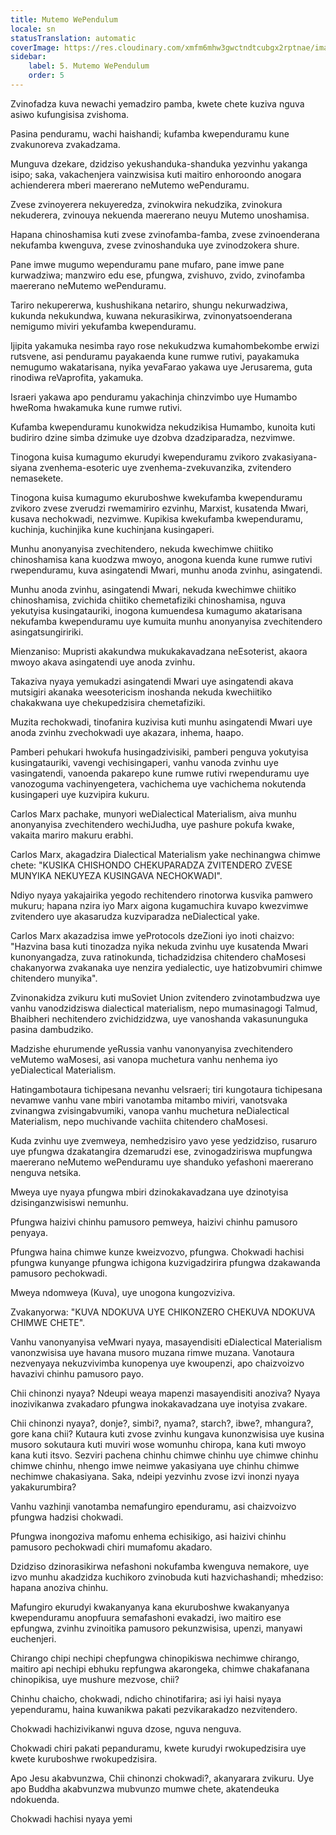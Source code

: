 ```yaml
---
title: Mutemo WePendulum
locale: sn
statusTranslation: automatic
coverImage: https://res.cloudinary.com/xmfm6mhw3gwctndtcubgx2rptnae/image/upload/v1741354419/small_cover_la_gran_rebelion_28716e29d2.webp
sidebar:
    label: 5. Mutemo WePendulum
    order: 5
---
```

Zvinofadza kuva newachi yemadziro pamba, kwete chete kuziva nguva asiwo kufungisisa zvishoma.

Pasina penduramu, wachi haishandi; kufamba kwependuramu kune zvakunoreva zvakadzama.

Munguva dzekare, dzidziso yekushanduka-shanduka yezvinhu yakanga isipo; saka, vakachenjera vainzwisisa kuti maitiro enhoroondo anogara achienderera mberi maererano neMutemo wePenduramu.

Zvese zvinoyerera nekuyeredza, zvinokwira nekudzika, zvinokura nekuderera, zvinouya nekuenda maererano neuyu Mutemo unoshamisa.

Hapana chinoshamisa kuti zvese zvinofamba-famba, zvese zvinoenderana nekufamba kwenguva, zvese zvinoshanduka uye zvinodzokera shure.

Pane imwe mugumo wependuramu pane mufaro, pane imwe pane kurwadziwa; manzwiro edu ese, pfungwa, zvishuvo, zvido, zvinofamba maererano neMutemo wePenduramu.

Tariro nekupererwa, kushushikana netariro, shungu nekurwadziwa, kukunda nekukundwa, kuwana nekurasikirwa, zvinonyatsoenderana nemigumo miviri yekufamba kwependuramu.

Ijipita yakamuka nesimba rayo rose nekukudzwa kumahombekombe erwizi rutsvene, asi penduramu payakaenda kune rumwe rutivi, payakamuka nemugumo wakatarisana, nyika yevaFarao yakawa uye Jerusarema, guta rinodiwa reVaprofita, yakamuka.

Israeri yakawa apo penduramu yakachinja chinzvimbo uye Humambo hweRoma hwakamuka kune rumwe rutivi.

Kufamba kwependuramu kunokwidza nekudzikisa Humambo, kunoita kuti budiriro dzine simba dzimuke uye dzobva dzadziparadza, nezvimwe.

Tinogona kuisa kumagumo ekurudyi kwependuramu zvikoro zvakasiyana-siyana zvenhema-esoteric uye zvenhema-zvekuvanzika, zvitendero nemasekete.

Tinogona kuisa kumagumo ekuruboshwe kwekufamba kwependuramu zvikoro zvese zverudzi rwemamiriro ezvinhu, Marxist, kusatenda Mwari, kusava nechokwadi, nezvimwe. Kupikisa kwekufamba kwependuramu, kuchinja, kuchinjika kune kuchinjana kusingaperi.

Munhu anonyanyisa zvechitendero, nekuda kwechimwe chiitiko chinoshamisa kana kuodzwa mwoyo, anogona kuenda kune rumwe rutivi rwependuramu, kuva asingatendi Mwari, munhu anoda zvinhu, asingatendi.

Munhu anoda zvinhu, asingatendi Mwari, nekuda kwechimwe chiitiko chinoshamisa, zvichida chiitiko chemetafiziki chinoshamisa, nguva yekutyisa kusingatauriki, inogona kumuendesa kumagumo akatarisana nekufamba kwependuramu uye kumuita munhu anonyanyisa zvechitendero asingatsungiririki.

Mienzaniso: Mupristi akakundwa mukukakavadzana neEsoterist, akaora mwoyo akava asingatendi uye anoda zvinhu.

Takaziva nyaya yemukadzi asingatendi Mwari uye asingatendi akava mutsigiri akanaka weesotericism inoshanda nekuda kwechiitiko chakakwana uye chekupedzisira chemetafiziki.

Muzita rechokwadi, tinofanira kuzivisa kuti munhu asingatendi Mwari uye anoda zvinhu zvechokwadi uye akazara, inhema, haapo.

Pamberi pehukari hwokufa husingadzivisiki, pamberi penguva yokutyisa kusingatauriki, vavengi vechisingaperi, vanhu vanoda zvinhu uye vasingatendi, vanoenda pakarepo kune rumwe rutivi rwependuramu uye vanozoguma vachinyengetera, vachichema uye vachichema nokutenda kusingaperi uye kuzvipira kukuru.

Carlos Marx pachake, munyori weDialectical Materialism, aiva munhu anonyanyisa zvechitendero wechiJudha, uye pashure pokufa kwake, vakaita mariro makuru erabhi.

Carlos Marx, akagadzira Dialectical Materialism yake nechinangwa chimwe chete: "KUSIKA CHISHONDO CHEKUPARADZA ZVITENDERO ZVESE MUNYIKA NEKUYEZA KUSINGAVA NECHOKWADI".

Ndiyo nyaya yakajairika yegodo rechitendero rinotorwa kusvika pamwero mukuru; hapana nzira iyo Marx aigona kugamuchira kuvapo kwezvimwe zvitendero uye akasarudza kuzviparadza neDialectical yake.

Carlos Marx akazadzisa imwe yeProtocols dzeZioni iyo inoti chaizvo: "Hazvina basa kuti tinozadza nyika nekuda zvinhu uye kusatenda Mwari kunonyangadza, zuva ratinokunda, tichadzidzisa chitendero chaMosesi chakanyorwa zvakanaka uye nenzira yedialectic, uye hatizobvumiri chimwe chitendero munyika".

Zvinonakidza zvikuru kuti muSoviet Union zvitendero zvinotambudzwa uye vanhu vanodzidziswa dialectical materialism, nepo mumasinagogi Talmud, Bhaibheri nechitendero zvichidzidzwa, uye vanoshanda vakasununguka pasina dambudziko.

Madzishe ehurumende yeRussia vanhu vanonyanyisa zvechitendero veMutemo waMosesi, asi vanopa muchetura vanhu nenhema iyo yeDialectical Materialism.

Hatingambotaura tichipesana nevanhu veIsraeri; tiri kungotaura tichipesana nevamwe vanhu vane mbiri vanotamba mitambo miviri, vanotsvaka zvinangwa zvisingabvumiki, vanopa vanhu muchetura neDialectical Materialism, nepo muchivande vachiita chitendero chaMosesi.

Kuda zvinhu uye zvemweya, nemhedzisiro yavo yese yedzidziso, rusaruro uye pfungwa dzakatangira dzemarudzi ese, zvinogadziriswa mupfungwa maererano neMutemo wePenduramu uye shanduko yefashoni maererano nenguva netsika.

Mweya uye nyaya pfungwa mbiri dzinokakavadzana uye dzinotyisa dzisinganzwisiswi nemunhu.

Pfungwa haizivi chinhu pamusoro pemweya, haizivi chinhu pamusoro penyaya.

Pfungwa haina chimwe kunze kweizvozvo, pfungwa. Chokwadi hachisi pfungwa kunyange pfungwa ichigona kuzvigadzirira pfungwa dzakawanda pamusoro pechokwadi.

Mweya ndomweya (Kuva), uye unogona kungozviziva.

Zvakanyorwa: "KUVA NDOKUVA UYE CHIKONZERO CHEKUVA NDOKUVA CHIMWE CHETE".

Vanhu vanonyanyisa veMwari nyaya, masayendisiti eDialectical Materialism vanonzwisisa uye havana musoro muzana rimwe muzana. Vanotaura nezvenyaya nekuzvivimba kunopenya uye kwoupenzi, apo chaizvoizvo havazivi chinhu pamusoro payo.

Chii chinonzi nyaya? Ndeupi weaya mapenzi masayendisiti anoziva? Nyaya inozivikanwa zvakadaro pfungwa inokakavadzana uye inotyisa zvakare.

Chii chinonzi nyaya?, donje?, simbi?, nyama?, starch?, ibwe?, mhangura?, gore kana chii? Kutaura kuti zvose zvinhu kungava kunonzwisisa uye kusina musoro sokutaura kuti muviri wose womunhu chiropa, kana kuti mwoyo kana kuti itsvo. Sezviri pachena chinhu chimwe chinhu uye chimwe chinhu chimwe chinhu, nhengo imwe neimwe yakasiyana uye chinhu chimwe nechimwe chakasiyana. Saka, ndeipi yezvinhu zvose izvi inonzi nyaya yakakurumbira?

Vanhu vazhinji vanotamba nemafungiro ependuramu, asi chaizvoizvo pfungwa hadzisi chokwadi.

Pfungwa inongoziva mafomu enhema echisikigo, asi haizivi chinhu pamusoro pechokwadi chiri mumafomu akadaro.

Dzidziso dzinorasikirwa nefashoni nokufamba kwenguva nemakore, uye izvo munhu akadzidza kuchikoro zvinobuda kuti hazvichashandi; mhedziso: hapana anoziva chinhu.

Mafungiro ekurudyi kwakanyanya kana ekuruboshwe kwakanyanya kwependuramu anopfuura semafashoni evakadzi, iwo maitiro ese epfungwa, zvinhu zvinoitika pamusoro pekunzwisisa, upenzi, manyawi euchenjeri.

Chirango chipi nechipi chepfungwa chinopikiswa nechimwe chirango, maitiro api nechipi ebhuku repfungwa akarongeka, chimwe chakafanana chinopikisa, uye mushure mezvose, chii?

Chinhu chaicho, chokwadi, ndicho chinotifarira; asi iyi haisi nyaya yependuramu, haina kuwanikwa pakati pezvikarakadzo nezvitendero.

Chokwadi hachizivikanwi nguva dzose, nguva nenguva.

Chokwadi chiri pakati pepanduramu, kwete kurudyi rwokupedzisira uye kwete kuruboshwe rwokupedzisira.

Apo Jesu akabvunzwa, Chii chinonzi chokwadi?, akanyarara zvikuru. Uye apo Buddha akabvunzwa mubvunzo mumwe chete, akatendeuka ndokuenda.

Chokwadi hachisi nyaya yemi
